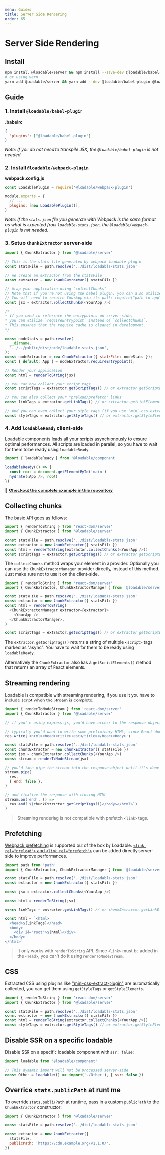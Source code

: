 ```yaml
---
menu: Guides
title: Server Side Rendering
order: 65
---
```


# Server Side Rendering

## Install

```bash
npm install @loadable/server && npm install --save-dev @loadable/babel-plugin @loadable/webpack-plugin
# or using yarn
yarn add @loadable/server && yarn add --dev @loadable/babel-plugin @loadable/webpack-plugin
```

## Guide

### 1. Install `@loadable/babel-plugin`

**.babelrc**

```json
{
  "plugins": ["@loadable/babel-plugin"]
}
```
*Note: If you do not need to transpile JSX, the `@loadable/babel-plugin` is not needed.*

### 2. Install `@loadable/webpack-plugin`

**webpack.config.js**

```js
const LoadablePlugin = require('@loadable/webpack-plugin')

module.exports = {
  // ...
  plugins: [new LoadablePlugin()],
}
```

*Note: If the `stats.json` file you generate with Webpack is the same format as what is expected from `loadable-stats.json`, the `@loadable/webpack-plugin` is not needed.*

### 3. Setup `ChunkExtractor` server-side

```js
import { ChunkExtractor } from '@loadable/server'

// This is the stats file generated by webpack loadable plugin
const statsFile = path.resolve('../dist/loadable-stats.json')

// We create an extractor from the statsFile
const extractor = new ChunkExtractor({ statsFile })

// Wrap your application using "collectChunks"
// Note that if you're not using the babel plugin, you can also utilize React.createElement(YourApp);
// You will need to require YourApp via its path: require("path-to-app");
const jsx = extractor.collectChunks(<YourApp />)

/* 
* If you need to reference the entrypoints on server-side, 
* you can utilize `requireEntrypoint` instead of `collectChunks`.
* This ensures that the require cache is cleaned in development.
*/

const nodeStats = path.resolve(
  __dirname,
  '../../public/dist/node/loadable-stats.json',
);
const nodeExtractor = new ChunkExtractor({ statsFile: nodeStats });
const { default: App } = nodeExtractor.requireEntrypoint();

// Render your application
const html = renderToString(jsx)

// You can now collect your script tags
const scriptTags = extractor.getScriptTags() // or extractor.getScriptElements();

// You can also collect your "preload/prefetch" links
const linkTags = extractor.getLinkTags() // or extractor.getLinkElements();

// And you can even collect your style tags (if you use "mini-css-extract-plugin")
const styleTags = extractor.getStyleTags() // or extractor.getStyleElements();
```

### 4. Add `loadableReady` client-side

Loadable components loads all your scripts asynchronously to ensure optimal performances. All scripts are loaded in parallel, so you have to wait for them to be ready using `loadableReady`.

```js
import { loadableReady } from '@loadable/component'

loadableReady(() => {
  const root = document.getElementById('main')
  hydrate(<App />, root)
})
```

**🚀 [Checkout the complete example in this repository](https://github.com/smooth-code/loadable-components/tree/master/examples/server-side-rendering)**

## Collecting chunks

The basic API goes as follows:

```js
import { renderToString } from 'react-dom/server'
import { ChunkExtractor } from '@loadable/server'

const statsFile = path.resolve('../dist/loadable-stats.json')
const extractor = new ChunkExtractor({ statsFile })
const html = renderToString(extractor.collectChunks(<YourApp />))
const scriptTags = extractor.getScriptTags() // or extractor.getScriptElements();
```

The `collectChunks` method wraps your element in a provider. Optionally you can use the `ChunkExtractorManager` provider directly, instead of this method. Just make sure not to use it on the client-side.

```js
import { renderToString } from 'react-dom/server'
import { ChunkExtractor, ChunkExtractorManager } from '@loadable/server'

const statsFile = path.resolve('../dist/loadable-stats.json')
const extractor = new ChunkExtractor({ statsFile })
const html = renderToString(
  <ChunkExtractorManager extractor={extractor}>
    <YourApp />
  </ChunkExtractorManager>,
)

const scriptTags = extractor.getScriptTags() // or extractor.getScriptElements();
```

The `extractor.getScriptTags()` returns a string of multiple `<script>` tags marked as "async". You have to wait for them to be ready using `loadableReady`.

Alternatively the `ChunkExtractor` also has a `getScriptElements()` method that returns an array of React elements.

## Streaming rendering

Loadable is compatible with streaming rendering, if you use it you have to include script when the stream is complete.

```js
import { renderToNodeStream } from 'react-dom/server'
import { ChunkExtractor } from '@loadable/server'

// if you're using express.js, you'd have access to the response object "res"

// typically you'd want to write some preliminary HTML, since React doesn't handle this
res.write('<html><head><title>Test</title></head><body>')

const statsFile = path.resolve('../dist/loadable-stats.json')
const chunkExtractor = new ChunkExtractor({ statsFile })
const jsx = chunkExtractor.collectChunks(<YourApp />)
const stream = renderToNodeStream(jsx)

// you'd then pipe the stream into the response object until it's done
stream.pipe(
  res,
  { end: false },
)

// and finalize the response with closing HTML
stream.on('end', () =>
  res.end(`${chunkExtractor.getScriptTags()}</body></html>`),
)
```

> Streaming rendering is not compatible with prefetch `<link>` tags.

## Prefetching

[Webpack prefetching](https://webpack.js.org/guides/code-splitting/#prefetching-preloading-modules) is supported out of the box by Loadable. [`<link rel="preload">` and `<link rel="prefetch">`](https://css-tricks.com/prefetching-preloading-prebrowsing/) can be added directly server-side to improve performances.

```js
import path from 'path'
import { ChunkExtractor, ChunkExtractorManager } from '@loadable/server'

const statsFile = path.resolve('../dist/loadable-stats.json')
const extractor = new ChunkExtractor({ statsFile })

const jsx = extractor.collectChunks(<YourApp />)

const html = renderToString(jsx)

const linkTags = extractor.getLinkTags() // or chunkExtractor.getLinkElements();

const html = `<html>
  <head>${linkTags}</head>
  <body>
    <div id="root">${html}</div>
  </body>
</html>`
```

> It only works with `renderToString` API. Since `<link>` must be added in the `<head>`, you can't do it using `renderToNodeStream`.

## CSS

Extracted CSS using plugins like ["mini-css-extract-plugin"](https://github.com/webpack-contrib/mini-css-extract-plugin) are automatically collected, you can get them using `getStyleTags` or `getStyleElements`.

```js
import { renderToString } from 'react-dom/server'
import { ChunkExtractor } from '@loadable/server'

const statsFile = path.resolve('../dist/loadable-stats.json')
const extractor = new ChunkExtractor({ statsFile })
const html = renderToString(extractor.collectChunks(<YourApp />))
const styleTags = extractor.getStyleTags() // or extractor.getStyleElements();
```

## Disable SSR on a specific loadable

Disable SSR on a specific loadable component with `ssr: false`:

```js
import loadable from '@loadable/component'

// This dynamic import will not be processed server-side
const Other = loadable(() => import('./Other'), { ssr: false })
```

## Override `stats.publicPath` at runtime

To override `stats.publicPath` at runtime, pass in a custom `publicPath` to the `ChunkExtractor` constructor:

```js
import { ChunkExtractor } from '@loadable/server'

const statsFile = path.resolve('../dist/loadable-stats.json')

const extractor = new ChunkExtractor({
  statsFile,
  publicPath: 'https://cdn.example.org/v1.1.0/',
})
```
